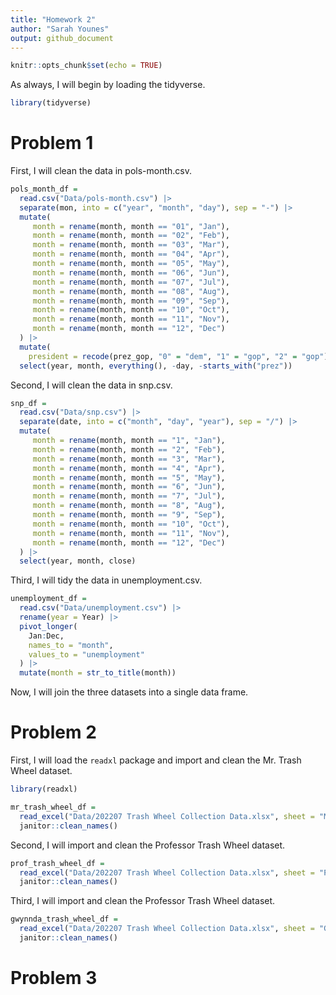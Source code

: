 ```yaml
---
title: "Homework 2"
author: "Sarah Younes"
output: github_document
---
```


```r
knitr::opts_chunk$set(echo = TRUE)
```

As always, I will begin by loading the tidyverse.

```r
library(tidyverse)
```

# Problem 1

First, I will clean the data in pols-month.csv.

```r
pols_month_df =
  read.csv("Data/pols-month.csv") |>
  separate(mon, into = c("year", "month", "day"), sep = "-") |>
  mutate(
     month = rename(month, month == "01", "Jan"),
     month = rename(month, month == "02", "Feb"),
     month = rename(month, month == "03", "Mar"),
     month = rename(month, month == "04", "Apr"),
     month = rename(month, month == "05", "May"),
     month = rename(month, month == "06", "Jun"),
     month = rename(month, month == "07", "Jul"),
     month = rename(month, month == "08", "Aug"),
     month = rename(month, month == "09", "Sep"),
     month = rename(month, month == "10", "Oct"),
     month = rename(month, month == "11", "Nov"),
     month = rename(month, month == "12", "Dec")
  ) |>
  mutate(
    president = recode(prez_gop, "0" = "dem", "1" = "gop", "2" = "gop")) |>
  select(year, month, everything(), -day, -starts_with("prez"))
```
    
Second, I will clean the data in snp.csv.

```r
snp_df =
  read.csv("Data/snp.csv") |>
  separate(date, into = c("month", "day", "year"), sep = "/") |>
  mutate(
     month = rename(month, month == "1", "Jan"),
     month = rename(month, month == "2", "Feb"),
     month = rename(month, month == "3", "Mar"),
     month = rename(month, month == "4", "Apr"),
     month = rename(month, month == "5", "May"),
     month = rename(month, month == "6", "Jun"),
     month = rename(month, month == "7", "Jul"),
     month = rename(month, month == "8", "Aug"),
     month = rename(month, month == "9", "Sep"),
     month = rename(month, month == "10", "Oct"),
     month = rename(month, month == "11", "Nov"),
     month = rename(month, month == "12", "Dec")
  ) |>
  select(year, month, close)
```
   
Third, I will tidy the data in unemployment.csv.

```r
unemployment_df =
  read.csv("Data/unemployment.csv") |>
  rename(year = Year) |>
  pivot_longer(
    Jan:Dec,
    names_to = "month",
    values_to = "unemployment"
  ) |>
  mutate(month = str_to_title(month))
```

Now, I will join the three datasets into a single data frame.

# Problem 2

First, I will load the `readxl` package and import and clean the Mr. Trash Wheel dataset.

```r

library(readxl)

mr_trash_wheel_df =
  read_excel("Data/202207 Trash Wheel Collection Data.xlsx", sheet = "Mr. Trash Wheel", range = "A2:N549") |>
  janitor::clean_names()
```

Second, I will import and clean the Professor Trash Wheel dataset.

```r
prof_trash_wheel_df =
  read_excel("Data/202207 Trash Wheel Collection Data.xlsx", sheet = "Professor Trash Wheel", range = "A2:M96") |>
  janitor::clean_names()
```

Third, I will import and clean the Professor Trash Wheel dataset.

```r
gwynnda_trash_wheel_df =
  read_excel("Data/202207 Trash Wheel Collection Data.xlsx", sheet = "Gwynnda Trash Wheel", range = "A2:K108") |>
  janitor::clean_names()
```

# Problem 3

